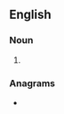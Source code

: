 ==English==

===Noun===
{{head|en|noun form}}

# {{plural of|en|G-note}}

===Anagrams===
* {{anagrams|en|a=egnost|Stonge|Tonges|gets on|gonest|stenog}}